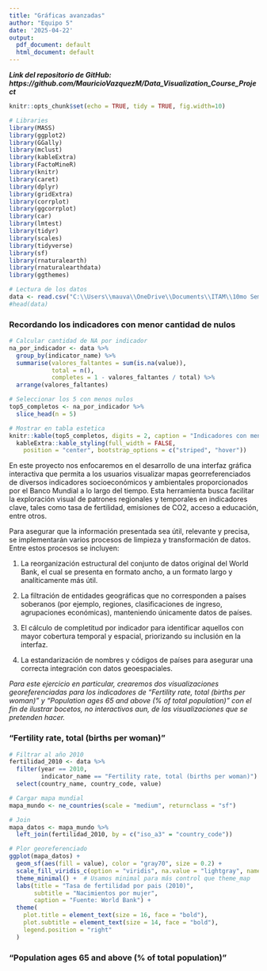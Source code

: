 ```yaml
---
title: "Gráficas avanzadas"
author: "Equipo 5"
date: '2025-04-22'
output:
  pdf_document: default
  html_document: default
---
```


***Link del repositorio de GitHub: https://github.com/MauricioVazquezM/Data_Visualization_Course_Project***

```r
knitr::opts_chunk$set(echo = TRUE, tidy = TRUE, fig.width=10)

# Libraries
library(MASS)  
library(ggplot2)
library(GGally)
library(mclust)
library(kableExtra)
library(FactoMineR)
library(knitr)
library(caret)
library(dplyr)
library(gridExtra)
library(corrplot)
library(ggcorrplot)
library(car)
library(lmtest)
library(tidyr)
library(scales)
library(tidyverse)
library(sf)
library(rnaturalearth)
library(rnaturalearthdata)
library(ggthemes)
```

```r
# Lectura de los datos
data <- read.csv("C:\\Users\\mauva\\OneDrive\\Documents\\ITAM\\10mo Semestre\\VISUALIZACION DE LA INFORMACION\\CODIGO\\PROJECT REPOSITORY\\Data_Visualization_Course_Project\\DATA\\ESGData_transformed.csv")
#head(data)
```

### Recordando los indicadores con menor cantidad de nulos

```r
# Calcular cantidad de NA por indicador
na_por_indicador <- data %>%
  group_by(indicator_name) %>%
  summarise(valores_faltantes = sum(is.na(value)),
            total = n(),
            completes = 1 - valores_faltantes / total) %>%
  arrange(valores_faltantes)

# Seleccionar los 5 con menos nulos
top5_completos <- na_por_indicador %>%
  slice_head(n = 5)

# Mostrar en tabla estetica
knitr::kable(top5_completos, digits = 2, caption = "Indicadores con menor cantidad de valores nulos") %>%
  kableExtra::kable_styling(full_width = FALSE,
    position = "center", bootstrap_options = c("striped", "hover"))
```
En este proyecto nos enfocaremos en el desarrollo de una interfaz gráfica interactiva que permita a los usuarios visualizar mapas georreferenciados de diversos indicadores socioeconómicos y ambientales proporcionados por el Banco Mundial a lo largo del tiempo. Esta herramienta busca facilitar la exploración visual de patrones regionales y temporales en indicadores clave, tales como tasa de fertilidad, emisiones de CO2, acceso a educación, entre otros.

Para asegurar que la información presentada sea útil, relevante y precisa, se implementarán varios procesos de limpieza y transformación de datos. Entre estos procesos se incluyen:

1. La reorganización estructural del conjunto de datos original del World Bank, el cual se presenta en formato ancho, a un formato largo y analíticamente más útil.

2. La filtración de entidades geográficas que no corresponden a países soberanos (por ejemplo, regiones, clasificaciones de ingreso, agrupaciones económicas), manteniendo únicamente datos de países.

3. El cálculo de completitud por indicador para identificar aquellos con mayor cobertura temporal y espacial, priorizando su inclusión en la interfaz.

4. La estandarización de nombres y códigos de países para asegurar una correcta integración con datos geoespaciales.

_Para este ejercicio en particular, crearemos dos visualizaciones georeferenciadas para los indicadores de "Fertility rate, total (births per woman)" y "Population ages 65 and above (% of total population)" con el fin de ilustrar bocetos, no interactivos aun, de las visualizaciones que se pretenden hacer._

### "Fertility rate, total (births per woman)"

```r
# Filtrar al año 2010
fertilidad_2010 <- data %>%
  filter(year == 2010,
         indicator_name == "Fertility rate, total (births per woman)") %>%
  select(country_name, country_code, value)

# Cargar mapa mundial
mapa_mundo <- ne_countries(scale = "medium", returnclass = "sf")

# Join
mapa_datos <- mapa_mundo %>%
  left_join(fertilidad_2010, by = c("iso_a3" = "country_code"))

# Plor georeferenciado
ggplot(mapa_datos) +
  geom_sf(aes(fill = value), color = "gray70", size = 0.2) +
  scale_fill_viridis_c(option = "viridis", na.value = "lightgray", name = "Tasa de fertilidad") +
  theme_minimal() +  # Usamos minimal para más control que theme_map
  labs(title = "Tasa de fertilidad por pais (2010)",
       subtitle = "Nacimientos por mujer",
       caption = "Fuente: World Bank") +
  theme(
    plot.title = element_text(size = 16, face = "bold"),
    plot.subtitle = element_text(size = 14, face = "bold"),
    legend.position = "right"
  )
```

###  "Population ages 65 and above (% of total population)"

```r

```
